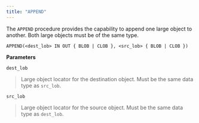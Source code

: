 ```yaml
---
title: "APPEND"
---
```




The `APPEND` procedure provides the capability to append one large object to another. Both large objects must be of the same type.

    APPEND(<dest_lob> IN OUT { BLOB | CLOB }, <src_lob> { BLOB | CLOB })

**Parameters**

`dest_lob`

> Large object locator for the destination object. Must be the same data type as `src_lob`.

`src_lob`

> Large object locator for the source object. Must be the same data type as `dest_lob`.
